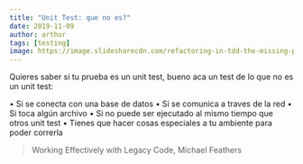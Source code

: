 ```yaml
---
title: "Unit Test: que no es?"
date: 2019-11-09
author: arthur
tags: [testing]
image: https://image.slidesharecdn.com/refactoring-in-tdd-the-missing-part-090916181441-phpapp02/95/refactoring-in-tdd-the-missing-part-15-728.jpg?cb=1253147049
---
```


Quieres saber si tu prueba es un unit test, bueno aca un test de lo que no es un unit test:

• Si se conecta con una base de datos
• Si se comunica a traves de la red
• Si toca algún archivo
• Si no puede ser ejecutado al mismo tiempo que otros unit test
• Tienes que hacer cosas especiales a tu ambiente para poder correrla

> Working Effectively with Legacy Code, Michael Feathers
